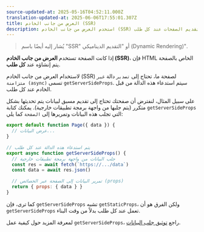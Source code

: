 ```yaml
---
source-updated-at: 2025-05-16T04:52:11.000Z
translation-updated-at: 2025-06-06T17:55:01.307Z
title: العرض من جانب الخادم (SSR)
description: استخدم العرض من جانب الخادم (SSR) لتقديم الصفحات عند كل طلب.
---
```


> يُشار إليه أيضًا باسم "SSR" أو "التقديم الديناميكي (Dynamic Rendering)".

إذا كانت الصفحة تستخدم **العرض من جانب الخادم (SSR)**، فإن HTML الخاص بالصفحة يتم إنشاؤه عند **كل طلب**.

لاستخدام العرض من جانب الخادم (SSR) لصفحة ما، تحتاج إلى `تصدير` دالة `غير متزامنة (async)` تسمى `getServerSideProps`. سيتم استدعاء هذه الدالة من قبل الخادم عند كل طلب.

على سبيل المثال، لنفترض أن صفحتك تحتاج إلى تقديم مسبق لبيانات يتم تحديثها بشكل متكرر (يتم جلبها من واجهة برمجة تطبيقات خارجية). يمكنك كتابة `getServerSideProps` التي تجلب هذه البيانات وتمريرها إلى `الصفحة` كما يلي:

```jsx
export default function Page({ data }) {
  // عرض البيانات...
}

// يتم استدعاء هذه الدالة عند كل طلب
export async function getServerSideProps() {
  // جلب البيانات من واجهة برمجة تطبيقات خارجية
  const res = await fetch(`https://.../data`)
  const data = await res.json()

  // تمرير البيانات إلى الصفحة عبر الخصائص (props)
  return { props: { data } }
}
```

كما ترى، فإن `getServerSideProps` تشبه `getStaticProps`، ولكن الفرق هو أن `getServerSideProps` تعمل عند كل طلب بدلاً من وقت البناء.

لمعرفة المزيد حول كيفية عمل `getServerSideProps`، راجع [توثيق جلب البيانات](/docs/pages/building-your-application/data-fetching/get-server-side-props).